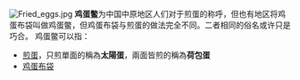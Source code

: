 [[File:Fried_eggs.jpg|right]]
'''鸡蛋鳖'''为中国中原地区人们对于煎蛋的称呼，但也有地区将鸡蛋布袋叫做鸡蛋鳖，但鸡蛋布袋与煎蛋的做法完全不同。二者相同的俗名或许只是巧合。 
鸡蛋鳖可以指：
*[[煎蛋|煎蛋]]，只煎單面的稱為'''太陽蛋'''，兩面皆煎的稱為'''荷包蛋'''
*[[鸡蛋布袋|鸡蛋布袋]]

{{Disambig|Cat=三字消歧义}}